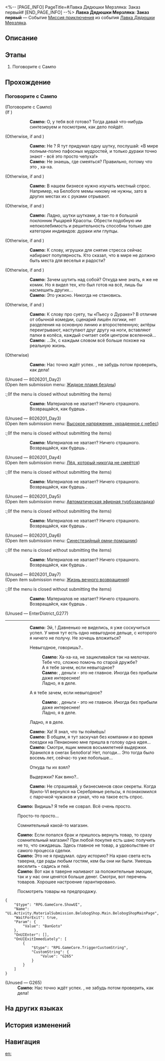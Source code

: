 <%-- [PAGE_INFO]
PageTitle=#Лавка Дядюшки Мерзляка: Заказ первый#
[END_PAGE_INFO] --%>
{{Дополнить|Диалоги.}}
{{Миссия Инфобокс
|id              = 8026201
|Название        = 
|Изображение     = Миссия Лавка Дядюшки Мерзляка Заказ первый.png
|Тип             = Миссия приключения
|Событие         = Лавка Дядюшки Мерзляка
|Глава           = 
|Условия         = Завершена [[Миссия Освоения]] «[[Тишина галактики]]»
|Персонажи       = Первопроходец; Сампо
|СтартЛокация    = [[Ярило-VI]] — [[Административный район]]
|Мир             = Ярило-VI
|Предыдущая      = 
|Следующая       = Лавка Дядюшки Мерзляка: Заказ второй
|Награды         = Кредиты*1 000
}}
'''Лавка Дядюшки Мерзляка: Заказ первый''' — Событие [[Миссия приключения]] из события [[Лавка Дядюшки Мерзляка]].

==Описание==
{{Описание|<!--официальное описание из Перекрёстка судеб-->}}

==Этапы==
# Поговорите с Сампо

==Прохождение==
{{Дополнить}}
===Поговорите с Сампо===
{{Описание миссии|тип=Миссия приключения|локация=Административный район|Сампо вернулся в Белобог с Пенаконии. Кажется, у него есть какое-то дело, к которому он хочет привлечь и вас...}}
{{Диалог Начало}}

;(Поговорите с Сампо)
;(If {{cx}}<!--SubMission Finish: 802620102-->)
::'''Сампо:''' О, у тебя всё готово? Тогда давай что-нибудь синтезируем и посмотрим, как дело пойдёт.
:;(Open item submission menu&colon; [[Mr. Cold Feet's Pop-Up Shop/Product Plan#Легендарная жидкость|Легендарная жидкость]])
:;(If the menu is closed without submitting the items)
::'''Сампо:''' Материалов не хватает? Ничего страшного. Возвращайся, как будешь {{MC|ж=готова|м=готов}}.
;(Otherwise, if {{cx}}<!--SubMission Finish: 802620103--> and {{cx}}<!--SubMission not Finish: 802620201-->)
::'''Сампо:''' Не {{MC|ж=занята|м=занят}}? Я тут придумал одну шутку, послушай: «В мире полным-полно пафосных мудростей, и только дураки точно знают - всё это просто чепуха!»
::'''Сампо:''' Не знаешь, где смеяться? Правильно, потому что это {{Цвет|Ключевой|nobold=1|чепуха}}, ха-ха.
;(Otherwise, if {{cx}}<!--SubMission Finish: 802620203--> and {{cx}}<!--SubMission not Finish: 802620301-->)
::'''Сампо:''' В нашем бизнесе нужно изучать местный спрос. Например, на Белобоге мемы никому не нужны, зато в других местах их с руками отрывают.
;(Otherwise, if {{cx}}<!--SubMission Finish: 802620303--> and {{cx}}<!--SubMission not Finish: 802620401-->)
::'''Сампо:''' Ладно, шутки шутками, а так-то я большой поклонник Рыцарей Красоты. Обрести подобную им непоколебимость и решительность способны только две категории индивидов: дураки или глупцы.
;(Otherwise, if {{cx}}<!--SubMission Finish: 802620403--> and {{cx}}<!--SubMission not Finish: 802620501-->)
::'''Сампо:''' К слову, игрушки для снятия стресса сейчас набирают популярность. Кто сказал, что в мире не должно быть места для веселья и радости?
;(Otherwise, if {{cx}}<!--SubMission Finish: 802620503--> and {{cx}}<!--SubMission not Finish: 802620601-->)
::'''Сампо:''' Зачем шутить над собой? Откуда мне знать, я же не комик. Но я видел тех, кто был готов на всё, лишь бы насмешить других...
::'''Сампо:''' Это ужасно. Никогда {{MC|ж=такой|м=таким}} не становись.
;(Otherwise, if {{cx}}<!--SubMission Finish: 802620603--> and {{cx}}<!--SubMission not Finish: 802620701-->)
::'''Сампо:''' К слову про суету, ты {{MC|ж=смотрела|м=смотрел}} «Пьесу о Дураке»? В отличие от обычной комедии, сценарий лишён логики, нет разделения на основную линию и второстепенную; актёры переигрывают, наступают друг другу на ноги, вставляют палки в колёса, каждый считает себя центром вселенной...
::'''Сампо:''' ...Эх, с каждым словом всё больше похоже на реальную жизнь.
;(Otherwise)
::'''Сампо:''' Нас точно ждёт успех. {{MC|ж=Подруга|м=Дружище}}, не забудь потом проверить, как дела!

;(Unused &mdash; 8026201_Day2)
;(Open item submission menu&colon; [[Mr. Cold Feet's Pop-Up Shop/Product Plan#Жидкое пламя бездны|Жидкое пламя бездны]])
:;(If the menu is closed without submitting the items)
::'''Сампо:''' Материалов не хватает? Ничего страшного. Возвращайся, как будешь {{MC|ж=готова|м=готов}}.

;(Unused &mdash; 8026201_Day3)
;(Open item submission menu&colon; [[Mr. Cold Feet's Pop-Up Shop/Product Plan#Высокое напряжение, украденное с небес|Высокое напряжение, украденное с небес]])
:;(If the menu is closed without submitting the items)
::'''Сампо:''' Материалов не хватает? Ничего страшного. Возвращайся, как будешь {{MC|ж=готова|м=готов}}.

;(Unused &mdash; 8026201_Day4)
;(Open item submission menu&colon; [[Mr. Cold Feet's Pop-Up Shop/Product Plan#Лёд, который никогда не смеётся|Лёд, который никогда не смеётся]])
:;(If the menu is closed without submitting the items)
::'''Сампо:''' Материалов не хватает? Ничего страшного. Возвращайся, как будешь {{MC|ж=готова|м=готов}}.

;(Unused &mdash; 8026201_Day5)
;(Open item submission menu&colon; [[Mr. Cold Feet's Pop-Up Shop/Product Plan#Автоматическая эфирная турбозакладка|Автоматическая эфирная турбозакладка]])
:;(If the menu is closed without submitting the items)
::'''Сампо:''' Материалов не хватает? Ничего страшного. Возвращайся, как будешь {{MC|ж=готова|м=готов}}.

;(Unused &mdash; 8026201_Day6)
;(Open item submission menu&colon; [[Mr. Cold Feet's Pop-Up Shop/Product Plan#Синестезийный омни-помощник|Синестезийный омни-помощник]])
:;(If the menu is closed without submitting the items)
::'''Сампо:''' Материалов не хватает? Ничего страшного. Возвращайся, как будешь {{MC|ж=готова|м=готов}}.

;(Unused &mdash; 8026201_Day7)
;(Open item submission menu&colon; [[Mr. Cold Feet's Pop-Up Shop/Product Plan#Жизнь вечного возвращения|Жизнь вечного возвращения]])
:;(If the menu is closed without submitting the items)
::'''Сампо:''' Материалов не хватает? Ничего страшного. Возвращайся, как будешь {{MC|ж=готова|м=готов}}.

;(Unused &mdash; EnterDistrict_G277)
----
::{{tx}}
::'''Сампо:''' Эй, {{MC|ж=подруга|м=дружище}}! Давненько не виделись, я уже соскучиться успел. У меня тут есть одно невыгодное дельце, с которого я ничего не получу. Не хочешь вложиться?
::{{Диалог|Стрелка}} Невыгодное, говоришь?..
:::'''Сампо:''' Ха-ха-ха, не зацикливайся так на мелочах. Тебе что, сложно помочь по старой дружбе?
:::А я тебе зачем, если невыгодное?
:::'''Сампо:''' {{MC|ж=Подруга|м=Дружище}}, деньги - это не главное. Иногда без прибыли даже интереснее!
:::Ладно, я в деле.
::{{Диалог|Стрелка}} А я тебе зачем, если невыгодное?
:::'''Сампо:''' {{MC|ж=Подруга|м=Дружище}}, деньги - это не главное. Иногда без прибыли даже интереснее!
:::Ладно, я в деле.
::{{Диалог|Стрелка}} Ладно, я в деле.
::'''Сампо:''' Ха! Я знал, что ты поймёшь!
::'''Сампо:''' В общем, я тут заскучал без компании и во время поездки на Пенаконию мне пришла в голову одна идея...
::'''Сампо:''' Смотри, ящик мемов восьмилетней выдержки. Хранился в снегах Белобога! Нет, погоди... Это тогда было восемь лет, сейчас-то уже побольше...
::{{Диалог|Стрелка}} Откуда ты их взял?
::{{Диалог|Стрелка}} Выдержки? Как вино?..
::'''Сампо:''' Не спрашивай, у бизнесменов свои секреты. Когда Ярило-VI вернулся на Серебряные рельсы, я познакомился с парочкой чужаков и узнал, что на такое есть спрос.
::{{tx}}
:;(Open item submission menu&colon; [[Mr. Cold Feet's Pop-Up Shop/Product Plan#Легендарная жидкость|Легендарная жидкость]])
:;(If the menu is closed without submitting the items)
::'''Сампо:''' Материалов не хватает? Ничего страшного. Возвращайся, как будешь {{MC|ж=готова|м=готов}}.
{{Описание миссии|тип=Миссия приключения|локация=Административный район|Сампо собирается добавить новые сокровища на полки... Но для этого ему нужна ваша помощь.}}
:'''Сампо:''' Видишь? Я тебе не соврал. Всё очень просто.
:{{Диалог|Стрелка}} Просто-то просто...
:{{Диалог|Стрелка}} Сомнительный какой-то магазин.
:'''Сампо:''' Если попался брак и пришлось вернуть товар, то сразу сомнительный магазин? При любой покупке есть шанс получить не то, что ожидаешь. Здесь главное не товар, а удовольствие от самого процесса сделки.
:'''Сампо:''' Это не я придумал. {{MC|ж=Слышала|м=Слышал}} одну историю? На краю света есть таверна, где рады любым гостям, кем бы они ни были. Умеешь веселить - садись и пей.
:'''Сампо:''' Вот как в таверне наливают за положительные эмоции, так и у нас они ценятся больше денег. Смотри, вот перечень товаров. Хорошее настроение гарантировано.
:{{Диалог|Стрелка}} Посмотреть товары на предпродажу.
<pre>{
	"$type": "RPG.GameCore.ShowUI",
	"Name": "Ui.Activity.MaterialSubmission.BelobogShop.Main.BelobogShopMainPage",
	"WaitForExit": true,
	"Param": {
		"Value": "BanGoto"
	},
	"OnUIEnter": [],
	"OnUIExitImmediately": [
		{
			"$type": "RPG.GameCore.TriggerCustomString",
			"CustomString": {
				"Value": "G265"
			}
		}
	]
}</pre>
;(Unused &mdash; G265)
:'''Сампо:''' Нас точно ждёт успех. {{MC|ж=Подруга|м=Дружище}}, не забудь потом проверить, как дела!
{{Диалог Конец}}

==На других языках==
{{На других языках
|en   = Mr. Cold Feet's Pop-Up Shop: Transaction 1
|zhs  = 寒腿叔叔的小店·第一单
|zht  = 寒腿叔叔的小店•第一單
|ja   = コールドフットマート・第1回
|ko   = 춥다리 아저씨의 가게·1차 주문
|es   = Tienda del Sr. Pies Fríos: Pedido 1
|fr   = Boutique de monsieur Patfroide - Transaction 1
|ru   = Лавка Дядюшки Мерзляка: Заказ первый
|th   = ร้านคุณชายขาแข็ง: รายการที่ 1
|vi   = Tiệm Quý Ngài Chân Lạnh - Đơn Hàng 1
|de   = Herr Kaltfuß’ Laden: Transaktion 1
|id   = Toko Tuan Kaki Dingin: Transaksi 1
|pt   = Loja do Sr. Pé-Frio: Transação 1
}}

==История изменений==
{{История изменений|3.5}}

==Навигация==
{{Миссия приключения Навбокс|Глава }}

[[en:]]
